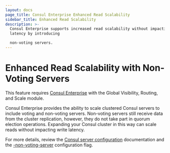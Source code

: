 ```yaml
---
layout: docs
page_title: Consul Enterprise Enhanced Read Scalability
sidebar_title: Enhanced Read Scalability
description: >-
  Consul Enterprise supports increased read scalability without impacting write
  latency by introducing

  non-voting servers.
---
```


# Enhanced Read Scalability with Non-Voting Servers

<EnterpriseAlert>
  This feature requires <a href="https://www.hashicorp.com/products/consul/">Consul Enterprise</a> with the Global Visibility, Routing, and Scale module.
</EnterpriseAlert>

Consul Enterprise provides the ability to scale clustered Consul servers
to include voting and non-voting servers. Non-voting servers still receive data from the cluster replication,
however, they do not take part in quorum election operations. Expanding your Consul cluster in this way can scale
reads without impacting write latency.

For more details, review the [Consul server configuration](/docs/agent/options)
documentation and the [-non-voting-server](/docs/agent/options#_non_voting_server)
configuration flag.
